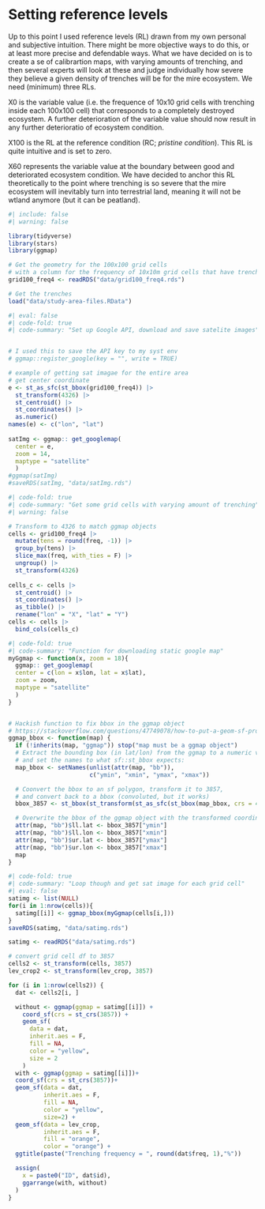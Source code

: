 # Setting reference levels {#sec-ref}

Up to this point I used reference levels (RL) drawn from my
own personal and subjective intuition. There might be more objective ways to 
do this, or at least more precise and defendable ways. What we have decided on 
is to create a se of calibrartion maps, with varying amounts of trenching,
and then several experts will look at these and judge individually how severe
they believe a given density of trenches will be for the mire ecosystem. 
We need (minimum) three RLs. 

X0 is the variable value (i.e. the frequence of 
10x10 grid cells with trenching inside each 100x100 cell) that corresponds to a
completely destroyed ecosystem. 
A further deterioration of the variable value should now result in any further
deterioratio of ecosystem condition.

X100 is the RL at the reference condition (RC; _pristine condition_). 
This RL is quite intuitive and is set to zero.

X60 represents the variable value at the boundary between good and deteriorated 
ecosystem condition. We have decided to anchor this RL theoretically to the
point where trenching is so severe that the mire ecosystem will inevitably turn 
into terrestrial land, meaning it will not be wtland anymore (but it can be peatland).

```r
#| include: false
#| warning: false

library(tidyverse)
library(stars)
library(ggmap)

# Get the geometry for the 100x100 grid cells
# with a column for the frequency of 10x10m grid cells that have trenches
grid100_freq4 <- readRDS("data/grid100_freq4.rds")

# Get the trenches
load("data/study-area-files.RData")
```

```r
#| eval: false
#| code-fold: true
#| code-summary: "Set up Google API, download and save satelite images"


# I used this to save the API key to my syst env
# ggmap::register_google(key = "", write = TRUE)

# example of getting sat imagae for the entire area
# get center coordinate
e <- st_as_sfc(st_bbox(grid100_freq4)) |>
  st_transform(4326) |>
  st_centroid() |>
  st_coordinates() |>
  as.numeric()
names(e) <- c("lon", "lat")
  
satImg <- ggmap:: get_googlemap(
  center = e, 
  zoom = 14,
  maptype = "satellite"
  )
#ggmap(satImg)
#saveRDS(satImg, "data/satImg.rds")

```

```r
#| code-fold: true
#| code-summary: "Get some grid cells with varying amount of trenching"
#| warning: false

# Transform to 4326 to match ggmap objects
cells <- grid100_freq4 |>
  mutate(tens = round(freq, -1)) |>
  group_by(tens) |>
  slice_max(freq, with_ties = F) |>
  ungroup() |>
  st_transform(4326)
  
cells_c <- cells |>
  st_centroid() |>
  st_coordinates() |>
  as_tibble() |>
  rename("lon" = "X", "lat" = "Y") 
cells <- cells |>
  bind_cols(cells_c)
```

```r
#| code-fold: true
#| code-summary: "Function for downloading static google map"
myGgmap <- function(x, zoom = 18){
  ggmap:: get_googlemap(
  center = c(lon = x$lon, lat = x$lat), 
  zoom = zoom,
  maptype = "satellite"
  )
}


# Hackish function to fix bbox in the ggmap object
# https://stackoverflow.com/questions/47749078/how-to-put-a-geom-sf-produced-map-on-top-of-a-ggmap-produced-raster
ggmap_bbox <- function(map) {
  if (!inherits(map, "ggmap")) stop("map must be a ggmap object")
  # Extract the bounding box (in lat/lon) from the ggmap to a numeric vector, 
  # and set the names to what sf::st_bbox expects:
  map_bbox <- setNames(unlist(attr(map, "bb")), 
                       c("ymin", "xmin", "ymax", "xmax"))

  # Coonvert the bbox to an sf polygon, transform it to 3857, 
  # and convert back to a bbox (convoluted, but it works)
  bbox_3857 <- st_bbox(st_transform(st_as_sfc(st_bbox(map_bbox, crs = 4326)), 3857))

  # Overwrite the bbox of the ggmap object with the transformed coordinates 
  attr(map, "bb")$ll.lat <- bbox_3857["ymin"]
  attr(map, "bb")$ll.lon <- bbox_3857["xmin"]
  attr(map, "bb")$ur.lat <- bbox_3857["ymax"]
  attr(map, "bb")$ur.lon <- bbox_3857["xmax"]
  map
}
```

```r
#| code-fold: true
#| code-summary: "Loop though and get sat image for each grid cell"
#| eval: false
satimg <- list(NULL)
for(i in 1:nrow(cells)){
  satimg[[i]] <- ggmap_bbox(myGgmap(cells[i,]))
}
saveRDS(satimg, "data/satimg.rds")
```



```r
satimg <- readRDS("data/satimg.rds")
```


```r


# convert grid cell df to 3857
cells2 <- st_transform(cells, 3857)
lev_crop2 <- st_transform(lev_crop, 3857)

for (i in 1:nrow(cells2)) {
  dat <- cells2[i, ]

  without <- ggmap(ggmap = satimg[[i]]) +
    coord_sf(crs = st_crs(3857)) +
    geom_sf(
      data = dat,
      inherit.aes = F,
      fill = NA,
      color = "yellow",
      size = 2
    )
  with <- ggmap(ggmap = satimg[[i]])+
  coord_sf(crs = st_crs(3857))+
  geom_sf(data = dat, 
          inherit.aes = F,
          fill = NA,
          color = "yellow",
          size=2) +
  geom_sf(data = lev_crop,
          inherit.aes = F,
          fill = "orange",
          color = "orange") +
  ggtitle(paste("Trenching frequency = ", round(dat$freq, 1),"%"))

  assign(
    x = paste0("ID", dat$id),
    ggarrange(with, without)
  )
}


```

